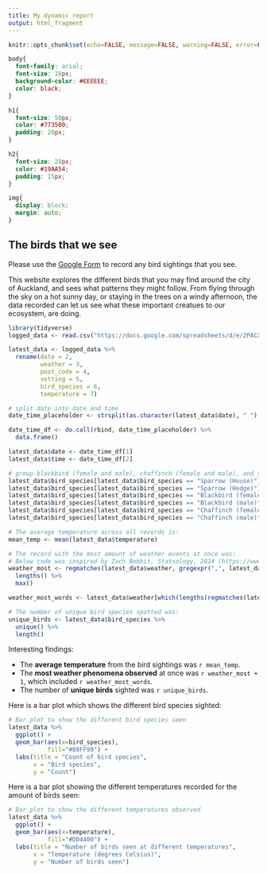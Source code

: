---
title: My dynamic report
output: html_fragment
---

```{r setup, include=FALSE}
knitr::opts_chunk$set(echo=FALSE, message=FALSE, warning=FALSE, error=FALSE)

```

```{css}
body{
  font-family: arial;
  font-size: 18px;
  background-color: #EEEEEE;
  color: black;
}

h1{
  font-size: 50px;
  color: #773500;
  padding: 20px;
}

h2{
  font-size: 28px;
  color: #19AA54;
  padding: 15px;
}

img{
  display: block;
  margin: auto;
}
```

## The birds that we see
Please use the [Google Form](https://docs.google.com/forms/d/e/1FAIpQLScgybeB-9-E7fYm5M5gHgDgXb9qooWQTn-vWCsHPPoPZFkFKw/viewform?usp=header) to record any bird sightings that you see.

This website explores the different birds that you may find around the city of Auckland, and sees what patterns they might follow. From flying through the sky on a hot sunny day, or staying in the trees on a windy afternoon, the data recorded can let us see what these important creatues to our ecosystem, are doing.
<!---You need to change the contents of this Rmd! Replace the R code and markdown give below in this template document.--->

```{r load data from web}
library(tidyverse)
logged_data <- read.csv("https://docs.google.com/spreadsheets/d/e/2PACX-1vTx4qzXUuABXzuWuV6l5El_SuSGssLGo5kLCyBQ4uVAHDgKR9rjXpteaypJ_-aknNHhEc-zbg9XfSMS/pub?output=csv")
```
```{r rename variables}
latest_data <- logged_data %>%
  rename(date = 2,
         weather = 3,
         post_code = 4,
         setting = 5,
         bird_species = 6,
         temperature = 7)

# split date into date and time
date_time_placeholder <- strsplit(as.character(latest_data$date), " ")

date_time_df <- do.call(rbind, date_time_placeholder) %>%
  data.frame()

latest_data$date <- date_time_df[1]
latest_data$time <- date_time_df[2]

# group blackbird (female and male), chaffinch (female and male), and sparrow (hedge and house)
latest_data$bird_species[latest_data$bird_species == "Sparrow (House)"] <- "Sparrow"
latest_data$bird_species[latest_data$bird_species == "Sparrow (Hedge)"] <- "Sparrow"
latest_data$bird_species[latest_data$bird_species == "Blackbird (female)"] <- "Blackbird"
latest_data$bird_species[latest_data$bird_species == "Blackbird (male)"] <- "Blackbird"
latest_data$bird_species[latest_data$bird_species == "Chaffinch (female)"] <- "Chaffinch"
latest_data$bird_species[latest_data$bird_species == "Chaffinch (male)"] <- "Chaffinch"
```
```{r summary values}
# The average temperature across all records is:
mean_temp <- mean(latest_data$temperature)

# The record with the most amount of weather events at once was:
# Below code was inspired by Zach Bobbit, Statsology, 2024 (https://www.statology.org/r-count-occurrences-of-character-in-string/)
weather_most <- regmatches(latest_data$weather, gregexpr(",", latest_data$weather)) %>%
  lengths() %>%
  max()

weather_most_words <- latest_data$weather[which(lengths(regmatches(latest_data$weather, gregexpr(", ", latest_data$weather))) == weather_most)][1]

# The number of unique bird species spotted was:
unique_birds <- latest_data$bird_species %>%
  unique() %>%
  length()
```
Interesting findings:

* The **average temperature** from the bird sightings was `r mean_temp`.
* The **most weather phenomena observed** at once was `r weather_most + 1`, which included `r weather_most_words`.
* The number of **unique birds** sighted was `r unique_birds`.

Here is a bar plot which shows the different bird species sighted:

```{r fig.width=12, fig.height=4}
# Bar plot to show the different bird species seen
latest_data %>%
  ggplot() +
  geom_bar(aes(x=bird_species),
           fill="#88FF99") +
  labs(title = "Count of bird species",
       x = "Bird species",
       y = "Count")
```

Here is a bar plot showing the different temperatures recorded for the amount of birds seen:

```{r fig.width=12, fig.height=4}
# Bar plot to show the different temperatures observed
latest_data %>%
  ggplot() +
  geom_bar(aes(x=temperature),
           fill="#DD4400") +
  labs(title = "Number of birds seen at different temperatures",
       x = "Temperature (degrees Celsius)",
       y = "Number of birds seen")
```


